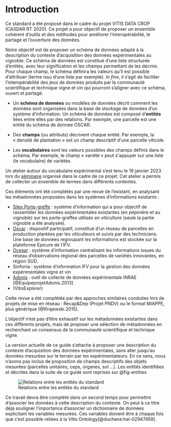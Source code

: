 # Introduction

Ce standard a été proposé dans le cadre du projet VITIS DATA CROP (CASDAR RT 2020). Ce projet a pour objectif de proposer un ensemble cohérent d'outils et des méthodes pour améliorer l'interopérabilité, le partage et l'ouverture des données.

Notre objectif est de proposer un schéma de données adapté à la description du contexte d'acquisition des données expérimentales au vignoble. Ce schéma de données est constitué d'une liste structurée d'entités, avec leur signification et les champs permettant de les décrire. Pour chaque champ, le schéma définira les valeurs qu'il est possible d'attribuer (terme issu d'une liste par exemple). *In fine*, il s'agit de faciliter l'interopérabilité des jeux de données produits par la communauté scientifique et technique vigne et vin qui pourront s'aligner avec ce schéma, ouvert et partagé.

-   Un **schéma de données** ou modèles de données décrit comment les données sont organisées dans la base de stockage de données d'un système d'information. Un schéma de données est composé d'**entités** liées entre elles par des relations. Par exemple, une parcelle est une entité du schéma de donnée OSCAR.

-   Des **champs** (ou attributs) décrivent chaque entité. Par exemple, la « densité de plantation » est un champ descriptif d\'une parcelle viticole.

-   Les **vocabulaires** sont les valeurs possibles des champs définis dans le schéma. Par exemple, le champ « variété » peut s\'appuyer sur une liste (le vocabulaire) de variétés.

Un atelier autour du vocabulaire expérimental s'est tenu le 19 janvier 2023 lors du [séminaire](https://vignevin.quarto.pub/seminaire-data-2023/) organisé dans le cadre de ce projet. Cet atelier a permis de collecter un ensemble de termes dans différents contextes.

Ces éléments ont été complétés par une revue de l'existant, en analysant les métadonnées proposées dans les systèmes d'informations existants :

-   [Silex Porte-greffe](http://vinnotec.supagro.inra.fr/public/Pg/index/index) : système d'information qui a pour objectif de rassembler les données expérimentales existantes (en pépinière et au vignoble) sur les porte-greffes utilisés en viticulture (seule la partie vignoble a été analysée).
-   [Oscar](https://observatoire-cepages-resistants.fr/) : dispositif participatif, constitué d'un réseau de parcelles en production plantées par les viticulteurs et suivis par des techniciens. Une base de données regroupant les informations est stockée sur la plateforme Epicure de l'IFV.
-   [Ocesar](https://centredurose.fr/le-programme-du-centre-du-rose/projet-cepages-ocesar/) : système d'information centralisant les informations issues du réseau d'observations régional des parcelles de variétés innovantes, en région SUD.
-   Sinfonia : système d'information IFV pour la gestion des données expérimentales vigne et vin
-   [Adonis](https://www6.inrae.fr/adonis) : outil de collecte de données expérimentale INRAE [@EquipeprojetAdonis.2013]
-   (VitisExplorer)

Cette revue a été complétée par des approches similaires conduites lors de projets de mise en réseau : Recap&Dep (Projet PNDV) ou le format MIAPPE, plus générique [@Krajewski.2015].

::: callout-warning
L'objectif n'est pas d'être exhaustif sur les métadonnées existantes dans ces différents projets, mais de proposer une sélection de métadonnées en recherchant un consensus de la communauté scientifique et technique vigne.
:::

La version actuelle de ce guide s'attache à proposer une description du contexte d'acquisition des données expérimentales, sans aller jusqu'au données mesurées sur le terrain par les expérimentateurs. En ce sens, nous n'avons pas inclus de proposition de champs descriptifs des objets mesurées (parcelles unitaires, ceps, organes, sol ...). Les entités identifiées et décrites dans la suite de ce guide sont reprises sur @fig-entities

![Relations entre les entités du standard](Schema%20entit%C3%A9%20standard%20data.png){#fig-entities}

Ce travail devra être complété dans un second temps pour permettre d'associer les données à cette description du contexte. On peut à ce titre déjà souligner l'importance d'associer un dictionnaire de données explicitant les variables mesurées. Ces variables doivent être à chaque fois que c'est possible reliées à la Vitis Ontology[@duchene:hal-02947459].
